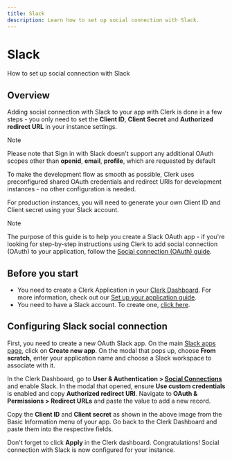 ```yaml
---
title: Slack
description: Learn how to set up social connection with Slack.
---
```


# Slack

How to set up social connection with Slack

## Overview

Adding social connection with Slack to your app with Clerk is done in a few steps - you only need to set the **Client ID**, **Client Secret** and **Authorized redirect URL** in your instance settings.

> [!NOTE]
> Please note that Sign in with Slack doesn't support any additional OAuth scopes other than **openid**, **email**, **profile**, which are requested by default

To make the development flow as smooth as possible, Clerk uses preconfigured shared OAuth credentials and redirect URIs for development instances - no other configuration is needed.

For production instances, you will need to generate your own Client ID and Client secret using your Slack account.

> [!NOTE]
> The purpose of this guide is to help you create a Slack OAuth app - if you're looking for step-by-step instructions using Clerk to add social connection (OAuth) to your application, follow the [Social connection (OAuth) guide](/docs/authentication/social-connections/oauth).

## Before you start

- You need to create a Clerk Application in your [Clerk Dashboard](https://dashboard.clerk.com/). For more information, check out our [Set up your application guide](/docs/quickstarts/setup-clerk).
- You need to have a Slack account. To create one, [click here](https://slack.com/get-started#/createnew).

## Configuring Slack social connection

First, you need to create a new OAuth Slack app. On the main [Slack apps page](https://api.slack.com/apps), click on **Create new app**. On the modal that pops up, choose **From scratch,** enter your application name and choose a Slack workspace to associate with it.

<Images
  width={1917}
  height={833}
  src="/docs/images/authentication-providers/slack/creating-new-application.jpg"
  alt="Creating a new application"
/>

In the Clerk Dashboard, go to **User & Authentication > [Social Connections](https://dashboard.clerk.com/last-active?path=user-authentication/social-connections)** and enable Slack. In the modal that opened, ensure **Use custom credentials** is enabled and copy **Authorized redirect URI**. Navigate to **OAuth & Permissions > Redirect URLs** and paste the value to add a new record.

<Images
  width={1906}
  height={900}
  src="/docs/images/authentication-providers/slack/copying-values-from-slack-dashboard.jpg"
  alt="Copying values from the Slack dashboard"
/>

Copy the **Client ID** and **Client secret** as shown in the above image from the Basic Information menu of your app. Go back to the Clerk Dashboard and paste them into the respective fields.

Don't forget to click **Apply** in the Clerk dashboard. Congratulations! Social connection with Slack is now configured for your instance.
